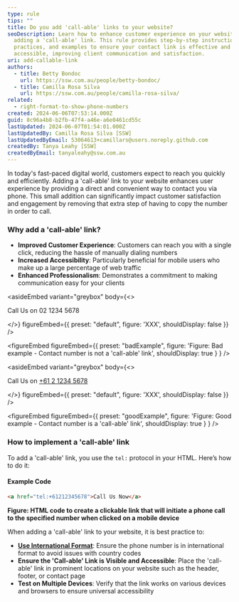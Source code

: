 ```yaml
---
type: rule
tips: ""
title: Do you add 'call-able' links to your website?
seoDescription: Learn how to enhance customer experience on your website by
  adding a 'call-able' link. This rule provides step-by-step instructions, best
  practices, and examples to ensure your contact link is effective and
  accessible, improving client communication and satisfaction.
uri: add-callable-link
authors:
  - title: Betty Bondoc
    url: https://ssw.com.au/people/betty-bondoc/
  - title: Camilla Rosa Silva
    url: https://ssw.com.au/people/camilla-rosa-silva/
related:
  - right-format-to-show-phone-numbers
created: 2024-06-06T07:53:14.000Z
guid: 8c96a4b8-b2fb-47f4-a46e-a6e0461cd55c
lastUpdated: 2024-06-07T01:54:01.000Z
lastUpdatedBy: Camilla Rosa Silva [SSW]
lastUpdatedByEmail: 53064613+camillars@users.noreply.github.com
createdBy: Tanya Leahy [SSW]
createdByEmail: tanyaleahy@ssw.com.au
---
```

In today's fast-paced digital world, customers expect to reach you quickly and efficiently. Adding a 'call-able' link to your website enhances user experience by providing a direct and convenient way to contact you via phone. This small addition can significantly impact customer satisfaction and engagement by removing that extra step of having to copy the number in order to call.
### Why add a 'call-able' link?

* **Improved Customer Experience**: Customers can reach you with a single click, reducing the hassle of manually dialing numbers
* **Increased Accessibility**: Particularly beneficial for mobile users who make up a large percentage of web traffic
* **Enhanced Professionalism**: Demonstrates a commitment to making communication easy for your clients

<asideEmbed
  variant="greybox"
  body={<>
    
Call Us on 02 1234 5678

  </>}
  figureEmbed={{
    preset: "default",
    figure: 'XXX',
    shouldDisplay: false
  }}
/>

<figureEmbed figureEmbed={{
  preset: "badExample",
  figure: 'Figure: Bad example - Contact number is not a \'call-able\' link',
  shouldDisplay: true
} } />


<asideEmbed
  variant="greybox"
  body={<>
    
Call Us on <a href="tel:+61212345678">+61 2 1234 5678</a>

  </>}
  figureEmbed={{
    preset: "default",
    figure: 'XXX',
    shouldDisplay: false
  }}
/>

<figureEmbed figureEmbed={{
  preset: "goodExample",
  figure: 'Figure: Good example - Contact number is a \'call-able\' link',
  shouldDisplay: true
} } />


### How to implement a 'call-able' link

To add a 'call-able' link, you use the `tel:` protocol in your HTML. Here’s how to do it:

#### Example Code

```html
<a href="tel:+61212345678">Call Us Now</a>
```

**Figure: HTML code to create a clickable link that will initiate a phone call to the specified number when clicked on a mobile device**

When adding a 'call-able' link to your website, it is best practice to:

* [**Use International Format**](/right-format-to-show-phone-numbers): Ensure the phone number is in international format to avoid issues with country codes
* **Ensure the 'Call-able' Link is Visible and Accessible**: Place the 'call-able' link in prominent locations on your website such as the header, footer, or contact page
* **Test on Multiple Devices**: Verify that the link works on various devices and browsers to ensure universal accessibility
